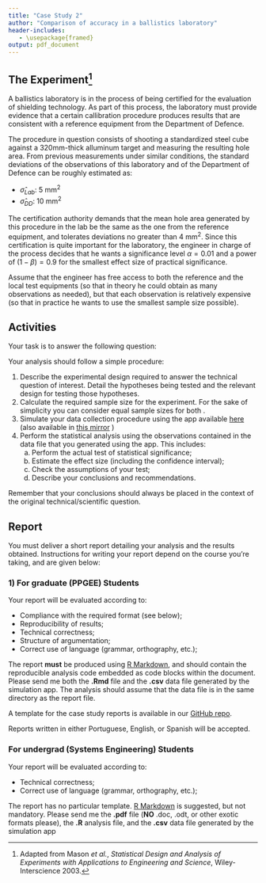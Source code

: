 ---
title: "Case Study 2"
author: "Comparison of accuracy in a ballistics laboratory"
header-includes:
   - \usepackage{framed}
output: pdf_document
---
\definecolor{shadecolor}{rgb}{0.94, 0.97, 1.0}

## The Experiment^[Adapted from Mason _et al._, _Statistical Design and Analysis of Experiments with Applications to Engineering and Science_, Wiley-Interscience 2003.]

A ballistics laboratory is in the process of being certified for the evaluation of shielding technology. As part of this process, the laboratory must provide evidence that a certain callibration procedure produces results that are consistent with a reference equipment from the Department of Defence.

The procedure in question consists of shooting a standardized steel cube against a 320mm-thick alluminum target and measuring the resulting hole area. From previous measurements under similar conditions, the standard deviations of the observations of this laboratory and of the Department of Defence can be roughly estimated as:

- $\hat{\sigma}_{Lab}$: 5 mm^2^
- $\hat{\sigma}_{DD}$: 10 mm^2^

The certification authority demands that the mean hole area generated by this procedure in the lab be the same as the one from the reference equipment, and tolerates deviations no greater than 4 mm^2^. Since this certification is quite important for the laboratory, the engineer in charge of the process decides that he wants a significance level $\alpha = 0.01$ and a power of $(1-\beta) = 0.9$ for the smallest effect size of practical significance. 

Assume that the engineer has free access to both the reference and the local test equipments (so that in theory he could obtain as many observations as needed), but that each observation is relatively expensive (so that in practice he wants to use the smallest sample size possible).

## Activities

Your task is to answer the following question: 

\begin{snugshade}
\begin{center}\textit{
Is the mean hole size generated by the laboratory in conformity with\\
the one generated by the reference equipment?}\end{center}
\end{snugshade}

Your analysis should follow a simple procedure:

1. Describe the experimental design required to answer the technical question of interest. Detail the hypotheses being tested and the relevant design for testing those hypotheses.
2. Calculate the required sample size for the experiment. For the sake of simplicity you can consider equal sample sizes for both .
3. Simulate your data collection procedure using the app available [here](http://fcampelo.shinyapps.io/labdata) (also available in [this mirror](http://150.164.32.10:3838/labdata) )
4. Perform the statistical analysis using the observations contained in the data file that you generated using the app. This includes:
      a. Perform the actual test of statistical significance;
      b. Estimate the effect size (including the confidence interval);
      c. Check the assumptions of your test;
      d. Describe your conclusions and recommendations.

Remember that your conclusions should always be placed in the context of the original technical/scientific question.

## Report
You must deliver a short report detailing your analysis and the results obtained.  Instructions for writing your report depend on the course you're taking, and are given below:

### 1) For graduate (PPGEE) Students
Your report will be evaluated according to:

- Compliance with the required format (see below);
- Reproducibility of results;
- Technical correctness;
- Structure of argumentation;
- Correct use of language (grammar, orthography, etc.);

The report **must** be produced using [R Markdown](http://rmarkdown.rstudio.com), and should contain the reproducible analysis code embedded as code blocks within the document. Please send me both the **.Rmd** file and the **.csv** data file generated by the simulation app. The analysis should assume that the data file is in the same directory as the report file. 

A template for the case study reports is available in our [GitHub repo](https://github.com/fcampelo/Design-and-Analysis-of-Experiments/tree/master/Report%20template).

Reports written in either Portuguese, English, or Spanish will be accepted.


### For undergrad (Systems Engineering) Students
Your report will be evaluated according to:

- Technical correctness;
- Correct use of language (grammar, orthography, etc.);

The report has no particular template. [R Markdown](http://rmarkdown.rstudio.com) is suggested, but not mandatory. Please send me the **.pdf** file (**NO** .doc, .odt, or other exotic formats please), the **.R** analysis file, and the **.csv** data file generated by the simulation app